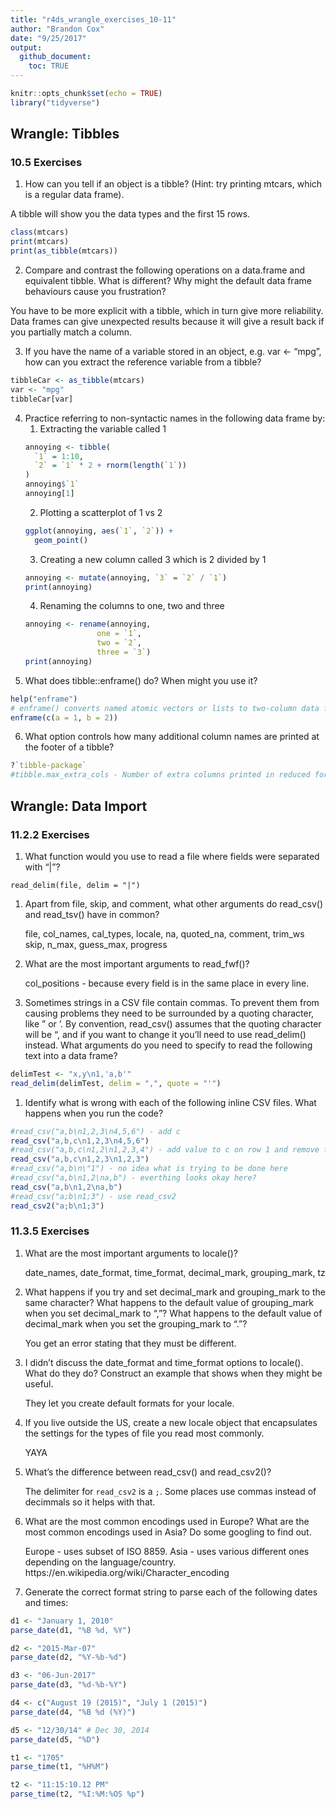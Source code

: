 ```yaml
---
title: "r4ds_wrangle_exercises_10-11"
author: "Brandon Cox"
date: "9/25/2017"
output: 
  github_document:
    toc: TRUE
---
```


```r
knitr::opts_chunk$set(echo = TRUE)
library("tidyverse")
```

## Wrangle: Tibbles

### 10.5 Exercises


1. How can you tell if an object is a tibble? (Hint: try printing mtcars, which is a regular data frame).

A tibble will show you the data types and the first 15 rows.

```r
class(mtcars)
print(mtcars)
print(as_tibble(mtcars))
```

2. Compare and contrast the following operations on a data.frame and equivalent tibble. What is different? Why might the default data frame behaviours cause you frustration?

You have to be more explicit with a tibble, which in turn give more reliability. Data frames can give unexpected results because it will give a result back if you partially match a column.

3. If you have the name of a variable stored in an object, e.g. var <- "mpg", how can you extract the reference variable from a tibble?

```r
tibbleCar <- as_tibble(mtcars)
var <- "mpg"
tibbleCar[var]
```

4. Practice referring to non-syntactic names in the following data frame by:
    1. Extracting the variable called 1
```r
annoying <- tibble(
  `1` = 1:10,
  `2` = `1` * 2 + rnorm(length(`1`))
)
annoying$`1`
annoying[1]
```
    2. Plotting a scatterplot of 1 vs 2
```r
ggplot(annoying, aes(`1`, `2`)) +
  geom_point()
```
    3. Creating a new column called 3 which is 2 divided by 1
```r
annoying <- mutate(annoying, `3` = `2` / `1`)
print(annoying)
```
    4. Renaming the columns to one, two and three
```r
annoying <- rename(annoying, 
                   one = `1`,
                   two = `2`,
                   three = `3`)
print(annoying)
```
5. What does tibble::enframe() do? When might you use it?
```r
help("enframe")
# enframe() converts named atomic vectors or lists to two-column data frames. For unnamed vectors, the natural sequence is used as name column.
enframe(c(a = 1, b = 2))
```
    
6. What option controls how many additional column names are printed at the footer of a tibble?
```r
?`tibble-package`
#tibble.max_extra_cols - Number of extra columns printed in reduced form. Default: 100.
```


## Wrangle: Data Import

### 11.2.2 Exercises

1. What function would you use to read a file where fields were separated with
“|”?
```
read_delim(file, delim = "|")
```
1. Apart from file, skip, and comment, what other arguments do read_csv() and read_tsv() have in common?
    
    file, col_names, cal_types, locale, na, quoted_na, comment, trim_ws
    skip, n_max, guess_max, progress

1. What are the most important arguments to read_fwf()?
    
    col_positions - because every field is in the same place in every line.
    
1. Sometimes strings in a CSV file contain commas. To prevent them from causing problems they need to be surrounded by a quoting character, like " or '. By convention, read_csv() assumes that the quoting character will be ", and if you want to change it you’ll need to use read_delim() instead. What arguments do you need to specify to read the following text into a data frame?

```r
delimTest <- "x,y\n1,'a,b'"
read_delim(delimTest, delim = ",", quote = "'")
```

1. Identify what is wrong with each of the following inline CSV files. What happens when you run the code?

```r
#read_csv("a,b\n1,2,3\n4,5,6") - add c
read_csv("a,b,c\n1,2,3\n4,5,6")
#read_csv("a,b,c\n1,2\n1,2,3,4") - add value to c on row 1 and remove from row 2
read_csv("a,b,c\n1,2,3\n1,2,3")
#read_csv("a,b\n\"1") - no idea what is trying to be done here
#read_csv("a,b\n1,2\na,b") - everthing looks okay here?
read_csv("a,b\n1,2\na,b")
#read_csv("a;b\n1;3") - use read_csv2
read_csv2("a;b\n1;3")
```

### 11.3.5 Exercises

1. What are the most important arguments to locale()?
    
    date_names, date_format, time_format, decimal_mark, grouping_mark, tz
    
1. What happens if you try and set decimal_mark and grouping_mark to the same character? What happens to the default value of grouping_mark when you set decimal_mark to “,”? What happens to the default value of decimal_mark when you set the grouping_mark to “.”?

    You get an error stating that they must be different.
 
1. I didn’t discuss the date_format and time_format options to locale(). What do they do? Construct an example that shows when they might be useful.

    They let you create default formats for your locale.

1. If you live outside the US, create a new locale object that encapsulates the settings for the types of file you read most commonly.
    
    YAYA


1. What’s the difference between read_csv() and read_csv2()?
    
    The delimiter for ```read_csv2``` is a ```;```. Some places use commas instead of decimmals so it helps with that.


1. What are the most common encodings used in Europe? What are the most common encodings used in Asia? Do some googling to find out.
    
    Europe - uses subset of ISO 8859. Asia - uses various different ones depending on the language/country. https://en.wikipedia.org/wiki/Character_encoding

1. Generate the correct format string to parse each of the following dates and times:

```r
d1 <- "January 1, 2010"
parse_date(d1, "%B %d, %Y")

d2 <- "2015-Mar-07"
parse_date(d2, "%Y-%b-%d")

d3 <- "06-Jun-2017"
parse_date(d3, "%d-%b-%Y")

d4 <- c("August 19 (2015)", "July 1 (2015)")
parse_date(d4, "%B %d (%Y)")

d5 <- "12/30/14" # Dec 30, 2014
parse_date(d5, "%D")

t1 <- "1705"
parse_time(t1, "%H%M")

t2 <- "11:15:10.12 PM"
parse_time(t2, "%I:%M:%OS %p")
```
